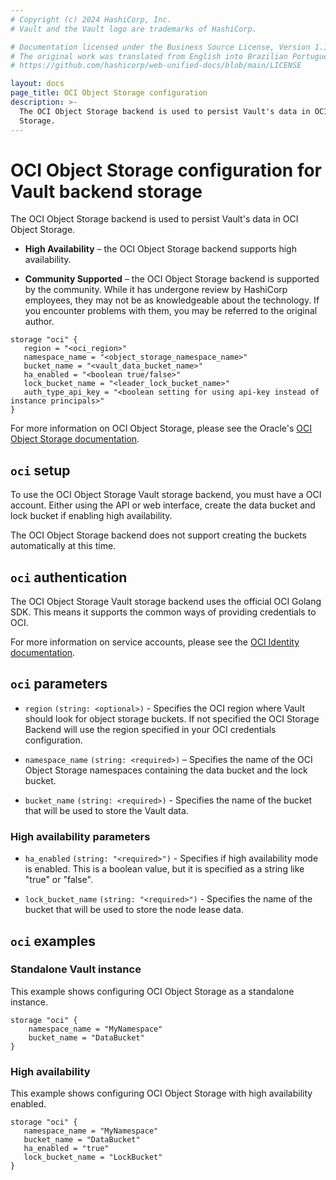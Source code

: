 ```yaml
---
# Copyright (c) 2024 HashiCorp, Inc.
# Vault and the Vault logo are trademarks of HashiCorp.

# Documentation licensed under the Business Source License, Version 1.1.
# The original work was translated from English into Brazilian Portuguese.
# https://github.com/hashicorp/web-unified-docs/blob/main/LICENSE

layout: docs
page_title: OCI Object Storage configuration
description: >-
  The OCI Object Storage backend is used to persist Vault's data in OCI Object
  Storage.
---
```


# OCI Object Storage configuration for Vault backend storage

The OCI Object Storage backend is used to persist Vault's data in OCI Object Storage.

- **High Availability** – the OCI Object Storage backend supports high availability.

- **Community Supported** – the OCI Object Storage backend is supported by the community. While it has undergone review by HashiCorp employees, they may not be as knowledgeable about the technology. If you encounter problems with them, you may be referred to the original author.

```hcl
storage "oci" {
   region = "<oci_region>"
   namespace_name = "<object_storage_namespace_name>"
   bucket_name = "<vault_data_bucket_name>"
   ha_enabled = "<boolean true/false>"
   lock_bucket_name = "<leader_lock_bucket_name>"
   auth_type_api_key = "<boolean setting for using api-key instead of instance principals>"
}
```

For more information on OCI Object Storage, please see the Oracle's [OCI Object Storage documentation][ocios-docs].

## `oci` setup

To use the OCI Object Storage Vault storage backend, you must have a OCI account. Either using the API or web interface, create the data bucket and lock bucket if enabling high availability.

The OCI Object Storage backend does not support creating the buckets automatically at this time.

## `oci` authentication

The OCI Object Storage Vault storage backend uses the official OCI Golang SDK. This means it supports the common ways of providing credentials to OCI.

For more information on service accounts, please see the [OCI Identity documentation][oci-identity].

## `oci` parameters

- `region` `(string: <optional>)` - Specifies the OCI region where Vault should look for object storage buckets. If not specified the OCI Storage Backend will use the region specified in your OCI credentials configuration.

- `namespace_name` `(string: <required>)` – Specifies the name of the OCI Object Storage namespaces containing the data bucket and the lock bucket.

- `bucket_name` `(string: <required>)` - Specifies the name of the bucket that will be used to store the Vault data.

### High availability parameters

- `ha_enabled` `(string: "<required>")` - Specifies if high availability mode is
  enabled. This is a boolean value, but it is specified as a string like "true"
  or "false".

- `lock_bucket_name` `(string: "<required>")` - Specifies the name of the bucket that will be used to store the node lease data.

## `oci` examples

### Standalone Vault instance

This example shows configuring OCI Object Storage as a standalone instance.

```hcl
storage "oci" {
    namespace_name = "MyNamespace"
    bucket_name = "DataBucket"
}
```

### High availability

This example shows configuring OCI Object Storage with high availability enabled.

```hcl
storage "oci" {
   namespace_name = "MyNamespace"
   bucket_name = "DataBucket"
   ha_enabled = "true"
   lock_bucket_name = "LockBucket"
}
```

[oci-identity]: https://docs.cloud.oracle.com/iaas/Content/Identity/Concepts/overview.htm
[ocios-docs]: https://docs.cloud.oracle.com/iaas/Content/Object/Concepts/objectstorageoverview.htm
